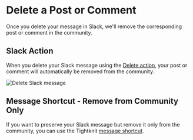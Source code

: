 # Delete a Post or Comment

Once you delete your message in Slack, we'll remove the corresponding post or comment in the community.

## Slack Action

When you delete your Slack message using the [Delete action](https://slack.com/help/articles/202395258-Edit-or-delete-messages#delete-a-message), your post or comment will
automatically be removed from the community.

![Delete Slack message](/delete-message.png)

## Message Shortcut - Remove from Community Only

If you want to preserve your Slack message but remove it only from the community, you can use the Tightknit [message shortcut](../message-shortcuts.mdx).
